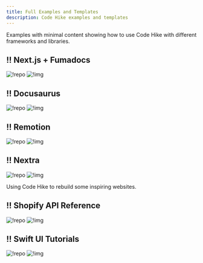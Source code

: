 ```yaml
---
title: Full Examples and Templates
description: Code Hike examples and templates
---
```



<Examples title="Templates">

Examples with minimal content showing how to use Code Hike with different frameworks and libraries.

## !! Next.js + Fumadocs

![!repo](https://github.com/code-hike/examples/tree/main/with-fumadocs)
![!img](/examples/fumadocs.png)

## !! Docusaurus

![!repo](https://github.com/code-hike/examples/tree/main/with-docusaurus)
![!img](/examples/docusaurus.png)

## !! Remotion

![!repo](https://github.com/code-hike/examples/tree/main/with-remotion)
![!img](/examples/remotion.png)

## !! Nextra

![!repo](https://github.com/code-hike/examples/tree/main/with-nextra-3)
![!img](/examples/nextra-3.png)

</Examples>

<Examples title="Clones">

Using Code Hike to rebuild some inspiring websites.

## !! Shopify API Reference

![!repo](https://clone-shopify-api-reference.vercel.app/)
![!img](/examples/shopify.png)

## !! Swift UI Tutorials

![!repo](https://clone-swiftui-tutorial.vercel.app/)
![!img](/examples/swiftui.png)

</Examples>

